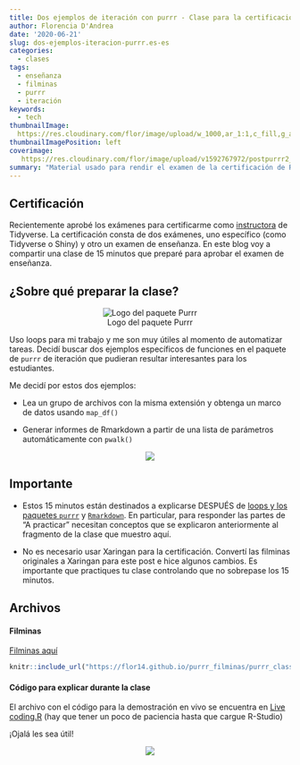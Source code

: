 ```yaml
---
title: Dos ejemplos de iteración con purrr - Clase para la certificación de R-Studio
author: Florencia D'Andrea 
date: '2020-06-21'
slug: dos-ejemplos-iteracion-purrr.es-es
categories: 
  - clases
tags:
  - enseñanza
  - filminas
  - purrr
  - iteración
keywords:
  - tech
thumbnailImage: 
  https://res.cloudinary.com/flor/image/upload/w_1000,ar_1:1,c_fill,g_auto,e_art:hokusai/v1592763305/14_ibvzqm.png
thumbnailImagePosition: left
coverimage:
   https://res.cloudinary.com/flor/image/upload/v1592767972/postpurrr2_gjjgeb.png
summary: "Material usado para rendir el examen de la certificación de R-Studio para ser Tidyverse Instructor"
---
```


## Certificación

Recientemente aprobé los exámenes para certificarme como  [instructora](https://education.rstudio.com/trainers/) de Tidyverse. La certificación consta de dos exámenes, uno específico (como Tidyverse o Shiny) y otro un examen de enseñanza.
En este blog voy a compartir una clase de 15 minutos que preparé para aprobar el examen de enseñanza.

## ¿Sobre qué preparar la clase?

<center>
![Logo del paquete Purrr](https://res.cloudinary.com/flor/image/upload/c_scale,w_156/v1592765241/purrr_yefga4.png)
</center>

Uso loops para mi trabajo y me son muy útiles al momento de automatizar tareas. Decidí buscar dos ejemplos específicos de funciones en el paquete de `purrr` de iteración que pudieran resultar interesantes para los estudiantes.

Me decidí por estos dos ejemplos:

* Lea un grupo de archivos con la misma extensión y obtenga un marco de datos usando `map_df()`

* Generar informes de Rmarkdown a partir de una lista de parámetros automáticamente con `pwalk()` 

<center>

![](https://res.cloudinary.com/flor/image/upload/v1592769070/7_eng_zdttur.png)
</center>

## Importante

* Estos 15 minutos están destinados a explicarse DESPUÉS de [loops y los paquetes `purrr`](https://es.r4ds.hadley.nz/iteraci%C3%B3n.html) y [`Rmarkdown`](https://es.r4ds.hadley.nz/r-markdown.html). En particular, para responder las partes de "A practicar" necesitan conceptos que se explicaron anteriormente al fragmento de la clase que muestro aquí.

* No es necesario usar Xaringan para la certificación. Convertí las filminas originales a Xaringan para este post e hice algunos cambios. Es importante que practiques tu clase controlando que no sobrepase los 15 minutos.

## Archivos

#### Filminas

[Filminas aquí](https://flor14.github.io/purrr_filminas/purrr_class_15min_es#1)
```r
knitr::include_url("https://flor14.github.io/purrr_filminas/purrr_class_15min_es#1", height = 300)
```

#### Código para explicar durante la clase
El archivo con el código para la demostración en vivo se encuentra en [Live coding.R](https://mybinder.org/v2/gh/flor14/purrr_class/e6be8080991cbd9cad0eba7b4f24858a469026a3) (hay que tener un poco de paciencia hasta que cargue R-Studio)

¡Ojalá les sea útil! 

<center>

![](https://res.cloudinary.com/flor/image/upload/v1592183718/tuna_piola_qk9jad.png)
</center>
